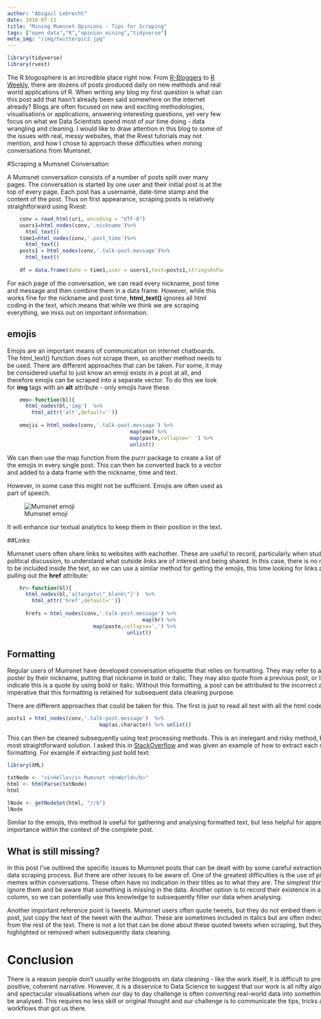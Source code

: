 ```yaml
---
author: "Abigail Lebrecht"
date: 2018-07-11
title: "Mining Mumsnet Opinions - Tips for Scraping"
tags: ["open data","R","opinion mining","tidyverse"]
meta_img: "/img/twitterpic2.jpg"
---
```

  
```r
library(tidyverse)
library(rvest)
```

The R blogosphere is an incredible place right now. From [R-Bloggers](https://www.r-bloggers.com/) to [R Weekly](https://rweekly.org/), there are dozens of posts produced daily on new methods and real world applications of R. When writing any blog my first question is what can this post add that hasn't already been said somewhere on the internet already? Blogs are often focused on new and exciting methodologies, visualisations or applications, answering interesting questions, yet very few focus on what we Data Scientists spend most of our time doing - data wrangling and cleaning. I would like to draw attention in this blog to some of the issues with real, messy websites, that the Rvest tutorials may not mention, and how I chose to approach these difficulties when mining conversations from Mumsnet.

#Scraping a Mumsnet Conversation

A Mumsnet conversation consists of a number of posts split over many pages. The conversation is started by one user and their initial post is at the top of every page. Each post has a username, date-time stamp and the content of the post. Thus on first appearance, scraping posts is relatively straightforward using Rvest:

```r

    conv = read_html(uri, encoding = "UTF-8")
    users1=html_nodes(conv,'.nickname')%>%
      html_text() 
    time1=html_nodes(conv,'.post_time')%>%
      html_text() 
    posts1 = html_nodes(conv,'.talk-post.message')%>%
      html_text() 
    
    df = data.frame(date = time1,user = users1,text=posts1,stringsAsFactors=FALSE)

```

For each page of the conversation, we can read every nickname, post time and message and then combine them in a data frame. However, while this works fine for the nickname and post time, **html_text()** ignores all html coding in the text, which means that while we think we are scraping everything, we miss out on important information.

## emojis

Emojis are an important means of communication on internet chatboards. The html_text() function does not scrape them, so another method needs to be used. There are different approaches that can be taken. For some, it may be considered useful to just know an emoji exists in a post at all, and therefore emojis can be scraped into a separate vector. To do this we look for **img** tags with an **alt** attribute - only emojis have these.

```r
    emo<-function(bl){
      html_nodes(bl,'img')  %>% 
        html_attr('alt',default='')}
    
    emojis = html_nodes(conv,'.talk-post.message') %>% 
                                        map(emo) %>% 
                                        map(paste,collapse=' ') %>% 
                                        unlist()

```

We can then use the map function from the purrr package to create a list of the emojis in every single post. This can then be converted back to a vector and added to a data frame with the nickname, time and text.

However, in some case this might not be sufficient. Emojis are often used as part of speech.

<div style="width:800px; height:20px">
![Mumsnet emoji](emojis.png)

It will enhance our textual analytics to keep them in their position in the text. 

##Links

Mumsnet users often share links to websites with eachother. These are useful to record, particularly when studying political discussion, to understand what outside links are of interest and being shared. In this case, there is no need for it to be included inside the text, so we can use a similar method for getting the emojis, this time looking for links and pulling out the **href** attribute:

```r

    hr<-function(bl){
      html_nodes(bl,'a[target=\"_blank\"]')  %>% 
        html_attr('href',default='')}
    
      hrefs = html_nodes(conv,'.talk-post.message') %>% 
                                            map(hr) %>% 
                            map(paste,collapse=',') %>% 
                                       unlist()

```

## Formatting

Regular users of Mumsnet have developed conversation etiquette that relies on formatting. They may refer to another poster by their nickname, putting that nickname in bold or italic. They may also quote from a previous post, or link, and indicate this is a quote by using bold or italic. Without this formatting, a post can be attributed to the incorrect author. It is imperative that this formatting is retained for subsequent data cleaning purpose.

There are different approaches that could be taken for this. The first is just to read all text with all the html code in it: 

```r

posts1 = html_nodes(conv,'.talk-post.message')  %>% 
                              map(as.character) %>% unlist()

```

This can then be cleaned subsequently using text processing methods. This is an inelegant and risky method, but the most straightforward solution. I asked this in [StackOverflow](https://stackoverflow.com/questions/50834186/r-rvest-keeping-italics-in-text-when-scraping) and was given an example of how to extract each set of formatting. For example if extracting just bold text:

```r
library(XML)

txtNode <- "<i>Hello</i> Mumsnet <b>World</b>"
html <- htmlParse(txtNode)
html

lNode <- getNodeSet(html, "//b")
lNode

```

Similar to the emojis, this method is useful for gathering and analysing formatted text, but less helpful for appreciating its importance within the context of the complete post.

## What is still missing?

In this post I've outlined the specific issues to Mumsnet posts that can be dealt with by some careful extraction in the data scraping process. But there are other issues to be aware of. One of the greatest difficulties is the use of pictures or memes within conversations. These often have no indication in their titles as to what they are. The simplest thing is to ignore them and be aware that something is missing in the data. Another option is to record their existence in another column, so we can potentially use this knowledge to subsequently filter our data when analysing.

Another important reference point is tweets. Mumsnet users often quote tweets, but they do not embed them in their post, just copy the text of the tweet with the author. These are sometimes included in italics but are often indecipherable from the rest of the text. There is not a lot that can be done about these quoted tweets when scraping, but they can be highlighted or removed when subsequently data cleaning.

# Conclusion

There is a reason people don't usually write blogposts on data cleaning - like the work itself, it is difficult to present a positive, coherent narrative. However, it is a disservice to Data Science to suggest that our work is all nifty algorithms and spectacular visualisations when our day to day challenge is often converting real-world data into something that can be analysed. This requires no less skill or original thought and our challenge is to communicate the tips, tricks and workflows that got us there.

